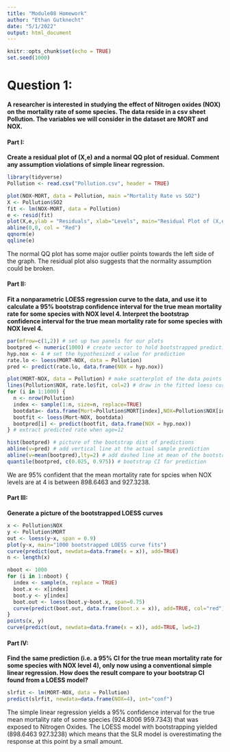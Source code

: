 ---
title: "Module08 Homework"
author: "Ethan Gutknecht"
date: "5/1/2022"
output: html_document
---

```{r setup, include=FALSE}
knitr::opts_chunk$set(echo = TRUE)
set.seed(1000)
```

# Question 1:
**A researcher is interested in studying the effect of Nitrogen oxides (NOX) on the mortality rate of some species. The data reside in a csv sheet Pollution. The variables we will consider in the dataset are MORT and NOX.**



#### Part I:
**Create a residual plot of (X,e) and a normal QQ plot of residual. Comment any assumption violations of simple linear regression.**
```{r warning=FALSE}
library(tidyverse)
Pollution <- read.csv("Pollution.csv", header = TRUE)

plot(NOX~MORT, data = Pollution, main ="Mortality Rate vs SO2")
X <- Pollution$SO2
fit <- lm(NOX~MORT, data = Pollution)
e <- resid(fit)
plot(X,e,ylab = "Residuals", xlab="Levels", main="Residual Plot of (X,e)")
abline(0,0, col = "Red")
qqnorm(e)
qqline(e)
```
The normal QQ plot has some major outlier points towards the left side of the graph. The residual plot also suggests that the normality assumption could be broken.

#### Part II:
**Fit a nonparametric LOESS regression curve to the data, and use it to calculate a 95% bootstrap confidence interval for the true mean mortality rate for some species with NOX level 4. Interpret the bootstrap confidence interval for the true mean mortality rate for some species with NOX level 4.**
```{r warning=FALSE}
par(mfrow=c(1,2)) # set up two panels for our plots
bootpred <- numeric(1000) # create vector to hold bootstrapped predictions
hyp.nox <- 4 # set the hypothesized x value for prediction
rate.lo <- loess(MORT~NOX, data = Pollution)
pred <- predict(rate.lo, data.frame(NOX = hyp.nox))

plot(MORT~NOX, data = Pollution) # make scatterplot of the data points
lines(Pollution$NOX, rate.lo$fit, col=2) # draw in the fitted loess curve
for (i in 1:1000) {
  n <- nrow(Pollution)
  index <- sample(1:n, size=n, replace=TRUE)
  bootdata<- data.frame(Mort=Pollution$MORT[index],NOX=Pollution$NOX[index])
  bootfit <- loess(Mort~NOX, bootdata)
  bootpred[i] <- predict(bootfit, data.frame(NOX = hyp.nox))
} # extract predicted rate when age=12

hist(bootpred) # picture of the bootstrap dist of predictions
abline(v=pred) # add vertical line at the actual sample prediction
abline(v=mean(bootpred),lty=2) # add dashed line at mean of the bootstrap distribution
quantile(bootpred, c(0.025, 0.975)) # bootstrap CI for prediction
```
We are 95% confident that the mean mortality rate for spcies when NOX levels are at 4 is between 898.6463 and 927.3238. 

#### Part III:
**Generate a picture of the bootstrapped LOESS curves**
```{r warning=FALSE}
x <- Pollution$NOX
y <- Pollution$MORT
out <- loess(y~x, span = 0.9)
plot(y~x, main="1000 bootstrapped LOESS curve fits")
curve(predict(out, newdata=data.frame(x = x)), add=TRUE)
n <- length(x)

nboot <- 1000
for (i in 1:nboot) {
  index <- sample(n, replace = TRUE)
  boot.x <- x[index]
  boot.y <- y[index]
  boot.out <- loess(boot.y~boot.x, span=0.75)
  curve(predict(boot.out, data.frame(boot.x = x)), add=TRUE, col="red")
}
points(x, y)
curve(predict(out, newdata=data.frame(x = x)), add=TRUE, lwd=2)
```


#### Part IV:
**Find the same prediction (i.e. a 95% CI for the true mean mortality rate for some species with NOX level 4), only now using a conventional simple linear regression. How does the result compare to your bootstrap CI found from a LOESS model?**
```{r warning=FALSE}
slrfit <- lm(MORT~NOX, data = Pollution)
predict(slrfit, newdata=data.frame(NOX=4), int="conf")
```
The simple linear regression yields a 95% confidence interval for the true mean mortality rate of some species (924.8006 959.7343) that was exposed to Nitrogen Oxides. The LOESS model with bootstrapping yielded (898.6463 927.3238) which means that the SLR model is overestimating the response at this point by a small amount.





